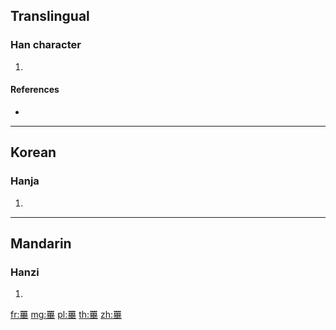 {{character info/new}}
==Translingual==

===Han character===
{{Han char|rn=122|rad=网|as=11|sn=16|four=60504|canj=WLWTJ}}

# {{defn|Han|sort=网11}}

====References====
* {{Han ref|kx=0949.271|dkj=28352|dj=1391.080|hdz=42925.060|uh=7F7C|ud=32636|bh=EAE1|bd=60129}}

----

==Korean==

===Hanja===
{{ko-hanja|hangeul=필|eumhun=|rv=pil|mr=p'il|y=phil}}

# {{defn|lang=ko|sort=网11}}

----

==Mandarin==

===Hanzi===
{{cmn-hanzi|pin=[[bì]] ([[bi4]]), [[chōng]] ([[chong1]])|wg=pi<sup>4</sup>, ch'ung<sup>1</sup>}}

# {{defn|lang=cmn|sort=网11}}

[[fr:罼]]
[[mg:罼]]
[[pl:罼]]
[[th:罼]]
[[zh:罼]]